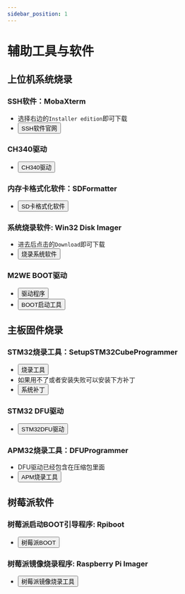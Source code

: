 ```yaml
---
sidebar_position: 1
---
```



# 辅助工具与软件

## **上位机系统烧录**

### SSH软件：MobaXterm
* 选择右边的`Installer edition`即可下载
* <Button variant="contained" disableElevation href="https://mobaxterm.mobatek.net/download-home-edition.html">SSH软件官网</Button>

### CH340驱动
* <Button variant="contained" disableElevation href="https://cdn.mellow.klipper.cn/EXE/CH340.zip">CH340驱动</Button>

### 内存卡格式化软件：SDFormatter
* <Button variant="contained" disableElevation href="https://www.waveshare.net/w/upload/d/d7/Panasonic_SDFormatter.zip">SD卡格式化软件</Button>

### 系统烧录软件: Win32 Disk Imager
* 进去后点击的`Download`即可下载
* <Button variant="contained" disableElevation href="https://sourceforge.net/projects/win32diskimager/">烧录系统软件</Button>

### M2WE BOOT驱动
* <Button variant="contained" disableElevation href="https://cdn.mellow.klipper.cn/Utils/zadig-2.7.exe">驱动程序</Button>
* <Button variant="contained" disableElevation href="https://cdn.mellow.klipper.cn/Utils/FLY-BOOT-Setup.msi">BOOT启动工具</Button>

## **主板固件烧录**

### STM32烧录工具：SetupSTM32CubeProgrammer
* <Button variant="contained" disableElevation href="https://cdn.mellow.klipper.cn/EXE/SetupSTM32CubeProgrammer_win64.zip">烧录工具</Button>
* 如果用不了或者安装失败可以安装下方补丁
* <Button variant="contained" disableElevation href="https://cdn.mellow.klipper.cn/EXE/%E5%BE%AE%E8%BD%AF%E5%B8%B8%E7%94%A8%E8%BF%90%E8%A1%8C%E5%BA%93%E5%90%88%E9%9B%86.zip">系统补丁</Button>

### STM32 DFU驱动
* <Button variant="contained" disableElevation href="https://cdn.mellow.klipper.cn/EXE/STM32DFU.zip">STM32DFU驱动</Button>

### APM32烧录工具：DFUProgrammer
* DFU驱动已经包含在压缩包里面
* <Button variant="contained" disableElevation href="https://cdn.mellow.klipper.cn/EXE/DFUProgrammer.zip">APM烧录工具</Button>

## **树莓派软件**

### 树莓派启动BOOT引导程序: Rpiboot
* <Button variant="contained" disableElevation href="https://files.waveshare.net/wiki/w/upload/f/f3/Rpiboot_setup.zip">树莓派BOOT</Button>

### 树莓派镜像烧录程序: Raspberry Pi Imager
* <Button variant="contained" disableElevation href="https://www.raspberrypi.com/software/">树莓派镜像烧录工具</Button>
